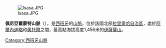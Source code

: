 [[Image:Isasa.JPG|thumb]]

'''佩尼亞爾蒙特山脈'''（{{lang-es|Sierra de Peñalmonte}}），是[[西班牙|西班牙]]的[[山脈|山脈]]，位於該國北部[[拉里奧哈自治區|拉里奧哈自治區]]，處於[[阿爾內迪略|阿爾內迪略]]和[[奧托爾|奧托爾]]之間，最高點海拔高度1,456米的[[伊薩薩山|伊薩薩山]]。

{{Spain-geo-stub}}
[[Category:西班牙山脈|Category:西班牙山脈]]